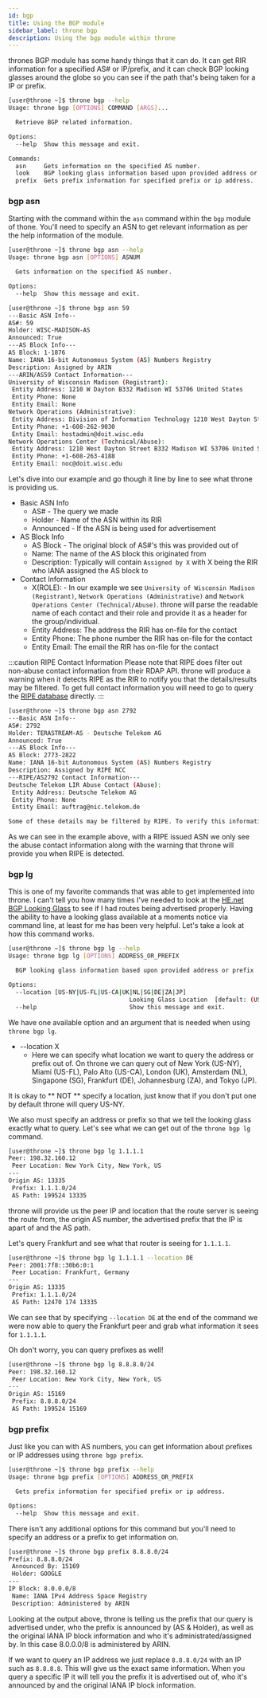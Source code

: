 ```yaml
---
id: bgp
title: Using the BGP module
sidebar_label: throne bgp
description: Using the bgp module within throne
---
```


thrones BGP module has some handy things that it can do. It can get RIR information for a specified AS# or IP/prefix, and it can check
BGP looking glasses around the globe so you can see if the path that's being taken for a IP or prefix.

```bash
[user@throne ~]$ throne bgp --help
Usage: throne bgp [OPTIONS] COMMAND [ARGS]...

  Retrieve BGP related information.

Options:
  --help  Show this message and exit.

Commands:
  asn     Gets information on the specified AS number.
  look    BGP looking glass information based upon provided address or...
  prefix  Gets prefix information for specified prefix or ip address.
```

### bgp asn

Starting with the command within the `asn` command within the `bgp` module of thone. You'll need to specify an ASN to get relevant information
as per the help information of the module.

```bash title="Help"
[user@throne ~]$ throne bgp asn --help
Usage: throne bgp asn [OPTIONS] ASNUM

  Gets information on the specified AS number.

Options:
  --help  Show this message and exit.
```

```bash title="Example"
[user@throne ~]$ throne bgp asn 59
---Basic ASN Info--
AS#: 59
Holder: WISC-MADISON-AS
Announced: True
---AS Block Info---
AS Block: 1-1876
Name: IANA 16-bit Autonomous System (AS) Numbers Registry
Description: Assigned by ARIN
---ARIN/AS59 Contact Information---
University of Wisconsin Madison (Registrant):
 Entity Address: 1210 W Dayton B332 Madison WI 53706 United States
 Entity Phone: None
 Entity Email: None
Network Operations (Administrative):
 Entity Address: Division of Information Technology 1210 West Dayton Street Madison WI 53706 United States
 Entity Phone: +1-608-262-9030
 Entity Email: hostadmin@doit.wisc.edu
Network Operations Center (Technical/Abuse):
 Entity Address: 1210 West Dayton Street B332 Madison WI 53706 United States
 Entity Phone: +1-608-263-4188
 Entity Email: noc@doit.wisc.edu
```

Let's dive into our example and go though it line by line to see what throne is providing us.

- Basic ASN Info
    - AS# - The query we made
    - Holder - Name of the ASN within its RIR
    - Announced - If the ASN is being used for advertisement
- AS Block Info
    - AS Block - The original block of AS#'s this was provided out of
    - Name: The name of the AS block this originated from
    - Description: Typically will contain `Assigned by X` with X being the RIR who IANA assigned the AS block to
- Contact Information
    - X(ROLE): - In our example we see `University of Wisconsin Madison (Registrant)`, `Network Operations (Administrative)` and
    `Network Operations Center (Technical/Abuse)`. throne will parse the readable name of each contact and their role and provide
    it as a header for the group/individual.
    - Entity Address: The address the RIR has on-file for the contact
    - Entity Phone: The phone number the RIR has on-file for the contact
    - Entity Email: The email the RIR has on-file for the contact

:::caution RIPE Contact Information
Please note that RIPE does filter out non-abuse contact information from their RDAP API. throne will produce a warning
when it detects RIPE as the RIR to notify you that the details/results may be filtered. To get full contact information
you will need to go to query the [RIPE database](https://apps.db.ripe.net/db-web-ui/query) directly.
:::

```bash title="Example - RIPE"
[user@throne ~]$ throne bgp asn 2792
---Basic ASN Info--
AS#: 2792
Holder: TERASTREAM-AS - Deutsche Telekom AG
Announced: True
---AS Block Info---
AS Block: 2773-2822
Name: IANA 16-bit Autonomous System (AS) Numbers Registry
Description: Assigned by RIPE NCC
---RIPE/AS2792 Contact Information---
Deutsche Telekom LIR Abuse Contact (Abuse):
 Entity Address: Deutsche Telekom AG
 Entity Phone: None
 Entity Email: auftrag@nic.telekom.de

Some of these details may be filtered by RIPE. To verify this information please visit https://apps.db.ripe.net/db-web-ui/query.
```

As we can see in the example above, with a RIPE issued ASN we only see the abuse contact information along with the warning that
throne will provide you when RIPE is detected.

### bgp lg

This is one of my favorite commands that was able to get implemented into throne. I can't tell you how many times I've needed
to look at the [HE.net BGP Looking Glass](http://lg.he.net/) to see if I had routes being advertised properly. Having the ability
to have a looking glass available at a moments notice via command line, at least for me has been very helpful. Let's take a look
at how this command works.

```bash title="Help"
[user@throne ~]$ throne bgp lg --help
Usage: throne bgp lg [OPTIONS] ADDRESS_OR_PREFIX

  BGP looking glass information based upon provided address or prefix

Options:
  --location [US-NY|US-FL|US-CA|UK|NL|SG|DE|ZA|JP]
                                  Looking Glass Location  [default: (US-NY)]
  --help                          Show this message and exit.
```

We have one available option and an argument that is needed when using `throne bgp lg`. 

- --location X
    - Here we can specify what location we want to query the address or prefix out of. On throne we can query out of
    New York (US-NY), Miami (US-FL), Palo Alto (US-CA), London (UK), Amsterdam (NL), Singapone (SG), Frankfurt (DE),
    Johannesburg (ZA), and Tokyo (JP).

It is okay to ** NOT ** specify a location, just know that if you don't put one by default throne will query US-NY.

We also must specify an address or prefix so that we tell the looking glass exactly what to query. Let's see what we
can get out of the `throne bgp lg` command.

```bash title="Example"
[user@throne ~]$ throne bgp lg 1.1.1.1
Peer: 198.32.160.12
 Peer Location: New York City, New York, US
---
Origin AS: 13335
 Prefix: 1.1.1.0/24
 AS Path: 199524 13335
```
throne will provide us the peer IP and location that the route server is seeing the route from, the origin AS number, the advertised
prefix that the IP is apart of and the AS path.

Let's query Frankfurt and see what that router is seeing for `1.1.1.1`.

```bash title="Example - Location Specified"
[user@throne ~]$ throne bgp lg 1.1.1.1 --location DE
Peer: 2001:7f8::30b6:0:1
 Peer Location: Frankfurt, Germany
---
Origin AS: 13335
 Prefix: 1.1.1.0/24
 AS Path: 12470 174 13335
 ```
We can see that by specifying `--location DE` at the end of the command we were now able to query the Frankfurt peer and grab
what information it sees for `1.1.1.1`. 

Oh don't worry, you can query prefixes as well!

```bash title="Example - Prefix Specified"
[user@throne ~]$ throne bgp lg 8.8.8.0/24
Peer: 198.32.160.12
 Peer Location: New York City, New York, US
---
Origin AS: 15169
 Prefix: 8.8.8.0/24
 AS Path: 199524 15169
```

### bgp prefix

Just like you can with AS numbers, you can get information about prefixes or IP addresses using `throne bgp prefix`.

```bash title="Help"
[user@throne ~]$ throne bgp prefix --help
Usage: throne bgp prefix [OPTIONS] ADDRESS_OR_PREFIX

  Gets prefix information for specified prefix or ip address.

Options:
  --help  Show this message and exit.
```

There isn't any additional options for this command but you'll need to specify an address or a prefix to get information on.

```bash title="Example"
[user@throne ~]$ throne bgp prefix 8.8.8.0/24
Prefix: 8.8.8.0/24
 Announced By: 15169
 Holder: GOOGLE
---
IP Block: 8.0.0.0/8
 Name: IANA IPv4 Address Space Registry
 Description: Administered by ARIN
```

Looking at the output above, throne is telling us the prefix that our query is advertised under, who the prefix is announced by (AS & Holder),
as well as the original IANA IP block information and who it's administrated/assigned by. In this case 8.0.0.0/8 is administered by ARIN.

If we want to query an IP address we just replace `8.8.8.0/24` with an IP such as `8.8.8.8`. This will give us the exact same information.
When you query a specific IP it will tell you the prefix it is advertised out of, who it's announced by and the original IANA IP block
information.
